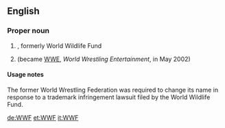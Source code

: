 ==English==

===Proper noun===
{{en-proper noun}}

# {{initialism of|{{w|World Wide Fund for Nature}}|dot=}}, formerly World Wildlife Fund
# {{context|historical}} {{initialism of|[[world|World]] [[wrestling|Wrestling]] [[federation|Federation]]|dot=}} (became [[WWE]], ''World Wrestling Entertainment'', in May 2002)

====Usage notes====
The former World Wrestling Federation was required to change its name in response to a trademark infringement lawsuit filed by the World Wildlife Fund.

[[de:WWF]]
[[et:WWF]]
[[it:WWF]]